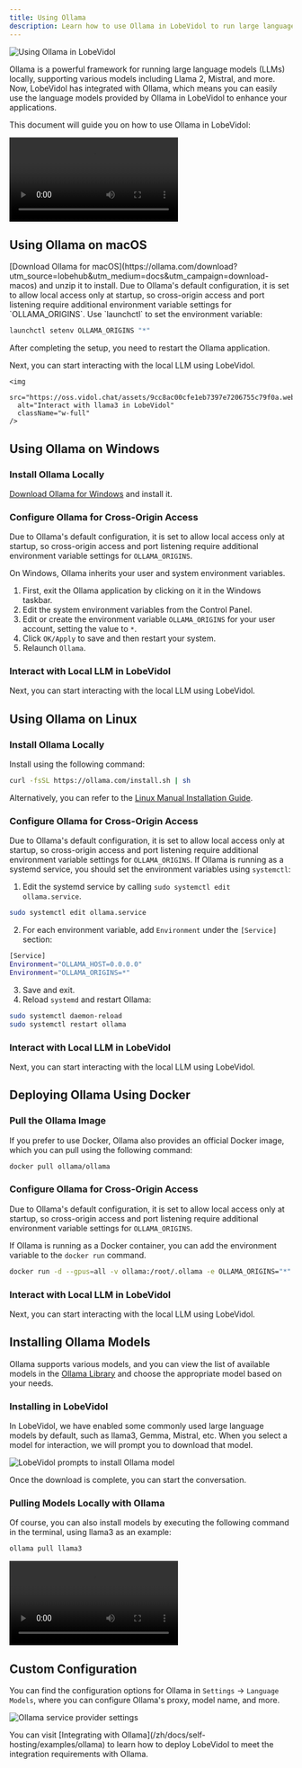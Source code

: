 ```yaml
---
title: Using Ollama
description: Learn how to use Ollama in LobeVidol to run large language models locally and experience cutting-edge AI.
---
```


<img
src="https://oss.vidol.chat/docs/2024/12/0f160cc1e55e34f5584eb06ea5e45562.png"
alt="Using Ollama in LobeVidol"
className="w-full"
/>

Ollama is a powerful framework for running large language models (LLMs) locally, supporting various models including Llama 2, Mistral, and more. Now, LobeVidol has integrated with Ollama, which means you can easily use the language models provided by Ollama in LobeVidol to enhance your applications.

This document will guide you on how to use Ollama in LobeVidol:

<video 
src="https://oss.vidol.chat/assets/559f37829d94092c1615607e7c5837b5.mp4"
className="w-full"
controls
/>

## Using Ollama on macOS

<Steps>
  <Step title="Install Ollama Locally">
    [Download Ollama for macOS](https://ollama.com/download?utm_source=lobehub&utm_medium=docs&utm_campaign=download-macos) and unzip it to install.
  </Step>

  <Step title="Configure Ollama for Cross-Origin Access">
    Due to Ollama's default configuration, it is set to allow local access only at startup, so cross-origin access and port listening require additional environment variable settings for `OLLAMA_ORIGINS`. Use `launchctl` to set the environment variable:

```bash
launchctl setenv OLLAMA_ORIGINS "*"
```

After completing the setup, you need to restart the Ollama application.
  </Step>

  <Step title="Interact with Local LLM in LobeVidol">
    Next, you can start interacting with the local LLM using LobeVidol.

```
<img
  src="https://oss.vidol.chat/assets/9cc8ac00cfe1eb7397e7206755c79f0a.webp"
  alt="Interact with llama3 in LobeVidol"
  className="w-full"
/>
```

  </Step>
</Steps>

## Using Ollama on Windows

<Steps>

### Install Ollama Locally

[Download Ollama for Windows](https://ollama.com/download?utm_source=lobehub&utm_medium=docs&utm_campaign=download-windows) and install it.

### Configure Ollama for Cross-Origin Access

Due to Ollama's default configuration, it is set to allow local access only at startup, so cross-origin access and port listening require additional environment variable settings for `OLLAMA_ORIGINS`.

On Windows, Ollama inherits your user and system environment variables.

1. First, exit the Ollama application by clicking on it in the Windows taskbar.
2. Edit the system environment variables from the Control Panel.
3. Edit or create the environment variable `OLLAMA_ORIGINS` for your user account, setting the value to `*`.
4. Click `OK/Apply` to save and then restart your system.
5. Relaunch `Ollama`.

### Interact with Local LLM in LobeVidol

Next, you can start interacting with the local LLM using LobeVidol.

</Steps>

## Using Ollama on Linux

<Steps>

### Install Ollama Locally

Install using the following command:

```bash
curl -fsSL https://ollama.com/install.sh | sh
```

Alternatively, you can refer to the [Linux Manual Installation Guide](https://github.com/ollama/ollama/blob/main/docs/linux.md).

### Configure Ollama for Cross-Origin Access

Due to Ollama's default configuration, it is set to allow local access only at startup, so cross-origin access and port listening require additional environment variable settings for `OLLAMA_ORIGINS`. If Ollama is running as a systemd service, you should set the environment variables using `systemctl`:

1. Edit the systemd service by calling `sudo systemctl edit ollama.service`.

```bash
sudo systemctl edit ollama.service
```

2. For each environment variable, add `Environment` under the `[Service]` section:

```bash
[Service]
Environment="OLLAMA_HOST=0.0.0.0"
Environment="OLLAMA_ORIGINS=*"
```

3. Save and exit.
4. Reload `systemd` and restart Ollama:

```bash
sudo systemctl daemon-reload
sudo systemctl restart ollama
```

### Interact with Local LLM in LobeVidol

Next, you can start interacting with the local LLM using LobeVidol.

</Steps>

## Deploying Ollama Using Docker

<Steps>

### Pull the Ollama Image

If you prefer to use Docker, Ollama also provides an official Docker image, which you can pull using the following command:

```bash
docker pull ollama/ollama
```

### Configure Ollama for Cross-Origin Access

Due to Ollama's default configuration, it is set to allow local access only at startup, so cross-origin access and port listening require additional environment variable settings for `OLLAMA_ORIGINS`.

If Ollama is running as a Docker container, you can add the environment variable to the `docker run` command.

```bash
docker run -d --gpus=all -v ollama:/root/.ollama -e OLLAMA_ORIGINS="*" -p 11434:11434 --name ollama ollama/ollama
```

### Interact with Local LLM in LobeVidol

Next, you can start interacting with the local LLM using LobeVidol.

</Steps>

## Installing Ollama Models

Ollama supports various models, and you can view the list of available models in the [Ollama Library](https://ollama.com/library) and choose the appropriate model based on your needs.

### Installing in LobeVidol

In LobeVidol, we have enabled some commonly used large language models by default, such as llama3, Gemma, Mistral, etc. When you select a model for interaction, we will prompt you to download that model.

<img
src="https://oss.vidol.chat/assets/ff4103dcb1454facaed4152031f3c1f1.webp"
alt="LobeVidol prompts to install Ollama model"
className="w-full"
/>

Once the download is complete, you can start the conversation.

### Pulling Models Locally with Ollama

Of course, you can also install models by executing the following command in the terminal, using llama3 as an example:

```bash
ollama pull llama3
```

<video
src="https://oss.vidol.chat/assets/4766a319ab3a0c0d8a5683c646f1b25d.mp4"
className="w-full"
controls
/>

## Custom Configuration

You can find the configuration options for Ollama in `Settings` -> `Language Models`, where you can configure Ollama's proxy, model name, and more.

<img
src="https://oss.vidol.chat/assets/4ba8d404c0e4c8875235a115ccf59621.webp"
alt="Ollama service provider settings"
className="w-full"
/>

<Note>
  You can visit [Integrating with Ollama](/zh/docs/self-hosting/examples/ollama) to learn how to deploy LobeVidol to meet the integration requirements with Ollama.
</Note>

